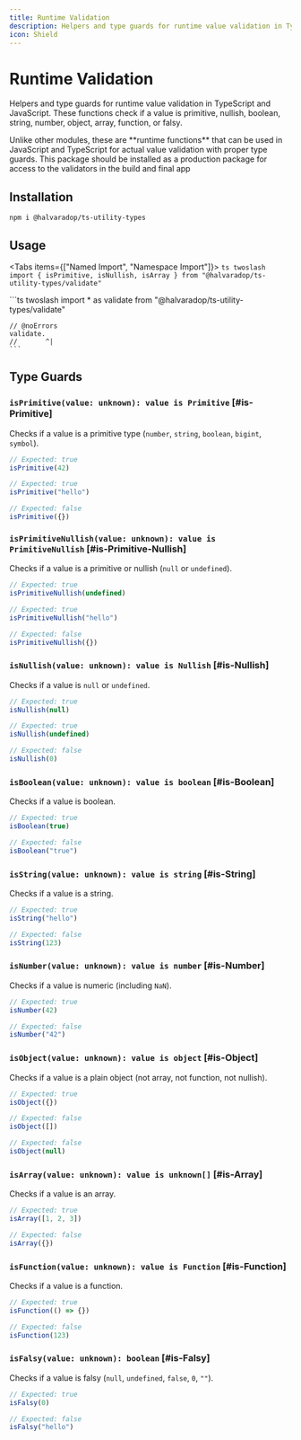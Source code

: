 ```yaml
---
title: Runtime Validation
description: Helpers and type guards for runtime value validation in TypeScript and JavaScript. These functions check if a value is primitive, nullish, boolean, string, number, object, array, function, or falsy.
icon: Shield
---
```


# Runtime Validation

Helpers and type guards for runtime value validation in TypeScript and JavaScript. These functions check if a value is primitive, nullish, boolean, string, number, object, array, function, or falsy.

<Callout type="info" title="Runtime Functions">
    Unlike other modules, these are **runtime functions** that can be used in JavaScript and TypeScript for actual value
    validation with proper type guards. This package should be installed as a production package for access to the validators in
    the build and final app
</Callout>

## Installation

```npm
npm i @halvaradop/ts-utility-types
```

## Usage

<Tabs items={["Named Import", "Namespace Import"]}>
  <Tab value="Named Import">
    ```ts twoslash
    import { isPrimitive, isNullish, isArray } from "@halvaradop/ts-utility-types/validate"  
    ```

  </Tab>
  <Tab value="Namespace Import">
    ```ts twoslash 
    import * as validate from "@halvaradop/ts-utility-types/validate"
    
    // @noErrors
    validate.
    //       ^|
    ```
  </Tab>
</Tabs>

## Type Guards

### `isPrimitive(value: unknown): value is Primitive` [#is-Primitive]

Checks if a value is a primitive type (`number`, `string`, `boolean`, `bigint`, `symbol`).

```ts
// Expected: true
isPrimitive(42)

// Expected: true
isPrimitive("hello")

// Expected: false
isPrimitive({})
```

### `isPrimitiveNullish(value: unknown): value is PrimitiveNullish` [#is-Primitive-Nullish]

Checks if a value is a primitive or nullish (`null` or `undefined`).

```ts
// Expected: true
isPrimitiveNullish(undefined)

// Expected: true
isPrimitiveNullish("hello")

// Expected: false
isPrimitiveNullish({})
```

### `isNullish(value: unknown): value is Nullish` [#is-Nullish]

Checks if a value is `null` or `undefined`.

```ts
// Expected: true
isNullish(null)

// Expected: true
isNullish(undefined)

// Expected: false
isNullish(0)
```

### `isBoolean(value: unknown): value is boolean` [#is-Boolean]

Checks if a value is boolean.

```ts
// Expected: true
isBoolean(true)

// Expected: false
isBoolean("true")
```

### `isString(value: unknown): value is string` [#is-String]

Checks if a value is a string.

```ts
// Expected: true
isString("hello")

// Expected: false
isString(123)
```

### `isNumber(value: unknown): value is number` [#is-Number]

Checks if a value is numeric (including `NaN`).

```ts
// Expected: true
isNumber(42)

// Expected: false
isNumber("42")
```

### `isObject(value: unknown): value is object` [#is-Object]

Checks if a value is a plain object (not array, not function, not nullish).

```ts
// Expected: true
isObject({})

// Expected: false
isObject([])

// Expected: false
isObject(null)
```

### `isArray(value: unknown): value is unknown[]` [#is-Array]

Checks if a value is an array.

```ts
// Expected: true
isArray([1, 2, 3])

// Expected: false
isArray({})
```

### `isFunction(value: unknown): value is Function` [#is-Function]

Checks if a value is a function.

```ts
// Expected: true
isFunction(() => {})

// Expected: false
isFunction(123)
```

### `isFalsy(value: unknown): boolean` [#is-Falsy]

Checks if a value is falsy (`null`, `undefined`, `false`, `0`, `""`).

```ts
// Expected: true
isFalsy(0)

// Expected: false
isFalsy("hello")
```
